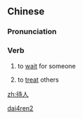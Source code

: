 ==Chinese==
{{zh-forms}}

===Pronunciation===
{{zh-pron
|m=dàirén
|h=pfs=thai-ngìn
|cat=v
}}

===Verb===
{{zh-verb}}

# {{lb|zh|literary}} to [[wait]] for someone
# {{lb|zh|literary}} to [[treat]] others

[[Category:Mandarin literary terms|dai4ren2]]

[[zh:待人]]